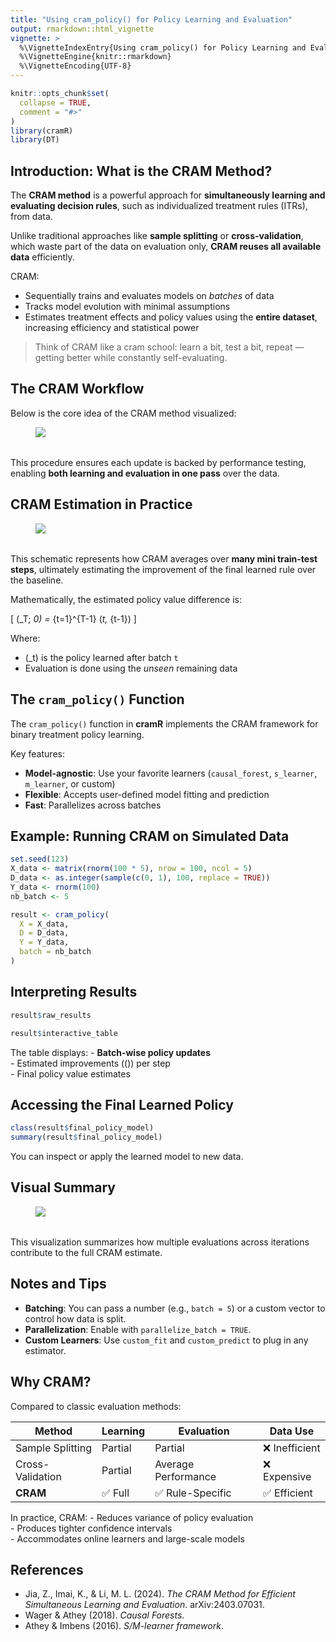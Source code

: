 ```yaml
---
title: "Using cram_policy() for Policy Learning and Evaluation"
output: rmarkdown::html_vignette
vignette: >
  %\VignetteIndexEntry{Using cram_policy() for Policy Learning and Evaluation}
  %\VignetteEngine{knitr::rmarkdown}
  %\VignetteEncoding{UTF-8}
---
```


```r
knitr::opts_chunk$set(
  collapse = TRUE,
  comment = "#>"
)
library(cramR)
library(DT)
```

## Introduction: What is the CRAM Method?

The **CRAM method** is a powerful approach for **simultaneously learning and evaluating decision rules**, such as individualized treatment rules (ITRs), from data.

Unlike traditional approaches like **sample splitting** or **cross-validation**, which waste part of the data on evaluation only, **CRAM reuses all available data** efficiently.

CRAM:

- Sequentially trains and evaluates models on *batches* of data  
- Tracks model evolution with minimal assumptions  
- Estimates treatment effects and policy values using the **entire dataset**, increasing efficiency and statistical power

> Think of CRAM like a cram school: learn a bit, test a bit, repeat — getting better while constantly self-evaluating.

## The CRAM Workflow

Below is the core idea of the CRAM method visualized:

![ ](cram_visual_1.png)


This procedure ensures each update is backed by performance testing, enabling **both learning and evaluation in one pass** over the data.

## CRAM Estimation in Practice

![ ](cram_visual_3.png)


This schematic represents how CRAM averages over **many mini train-test steps**, ultimately estimating the improvement of the final learned rule over the baseline. 

Mathematically, the estimated policy value difference is:

\[
\hat{\Delta}(\pi_T; \pi_0) = \sum_{t=1}^{T-1} \hat{\Delta}(\pi_t, \pi_{t-1})
\]

Where:

- \(\pi_t\) is the policy learned after batch `t`
- Evaluation is done using the *unseen* remaining data

## The `cram_policy()` Function

The `cram_policy()` function in **cramR** implements the CRAM framework for binary treatment policy learning.

Key features:

- **Model-agnostic**: Use your favorite learners (`causal_forest`, `s_learner`, `m_learner`, or custom)  
- **Flexible**: Accepts user-defined model fitting and prediction  
- **Fast**: Parallelizes across batches  

## Example: Running CRAM on Simulated Data

```r
set.seed(123)
X_data <- matrix(rnorm(100 * 5), nrow = 100, ncol = 5)
D_data <- as.integer(sample(c(0, 1), 100, replace = TRUE))
Y_data <- rnorm(100)
nb_batch <- 5
```

```r
result <- cram_policy(
  X = X_data,
  D = D_data,
  Y = Y_data,
  batch = nb_batch
)
```

## Interpreting Results

```r
result$raw_results
```

```r
result$interactive_table
```

The table displays:
- **Batch-wise policy updates**  
- Estimated improvements (\(\hat{\Delta}\)) per step  
- Final policy value estimates  

## Accessing the Final Learned Policy

```r
class(result$final_policy_model)
summary(result$final_policy_model)

```

You can inspect or apply the learned model to new data.

## Visual Summary

![ ](cram_visual_2.png)


This visualization summarizes how multiple evaluations across iterations contribute to the full CRAM estimate.

## Notes and Tips

- **Batching**: You can pass a number (e.g., `batch = 5`) or a custom vector to control how data is split.  
- **Parallelization**: Enable with `parallelize_batch = TRUE`.  
- **Custom Learners**: Use `custom_fit` and `custom_predict` to plug in any estimator.  

## Why CRAM?

Compared to classic evaluation methods:

| Method            | Learning | Evaluation        | Data Use         |
|-------------------|----------|-------------------|------------------|
| Sample Splitting  | Partial  | Partial           | ❌ Inefficient    |
| Cross-Validation  | Partial  | Average Performance | ❌ Expensive    |
| **CRAM**          | ✅ Full  | ✅ Rule-Specific  | ✅ Efficient      |

In practice, CRAM:
- Reduces variance of policy evaluation  
- Produces tighter confidence intervals  
- Accommodates online learners and large-scale models  

## References

- Jia, Z., Imai, K., & Li, M. L. (2024). *The CRAM Method for Efficient Simultaneous Learning and Evaluation*. arXiv:2403.07031.  
- Wager & Athey (2018). *Causal Forests*.  
- Athey & Imbens (2016). *S/M-learner framework*.  
